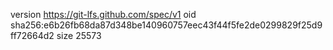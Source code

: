 version https://git-lfs.github.com/spec/v1
oid sha256:e6b26fb68da87d348be140960757eec43f44f5fe2de0299829f25d9ff72664d2
size 25573
